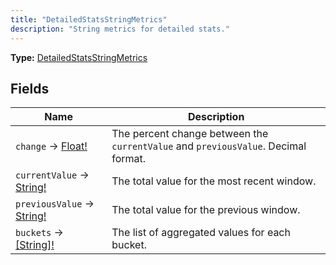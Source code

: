 ```yaml
---
title: "DetailedStatsStringMetrics"
description: "String metrics for detailed stats."
---
```


**Type:** [DetailedStatsStringMetrics](/api-reference/types/detailedstatsstringmetrics)

## Fields

| Name | Description |
|------|-------------|
| `change` → [Float!](/api-reference/types/float) | The percent change between the `currentValue` and `previousValue`. Decimal format. |
| `currentValue` → [String!](/api-reference/types/string) | The total value for the most recent window. |
| `previousValue` → [String!](/api-reference/types/string) | The total value for the previous window. |
| `buckets` → [[String]!](/api-reference/types/string) | The list of aggregated values for each bucket. |

